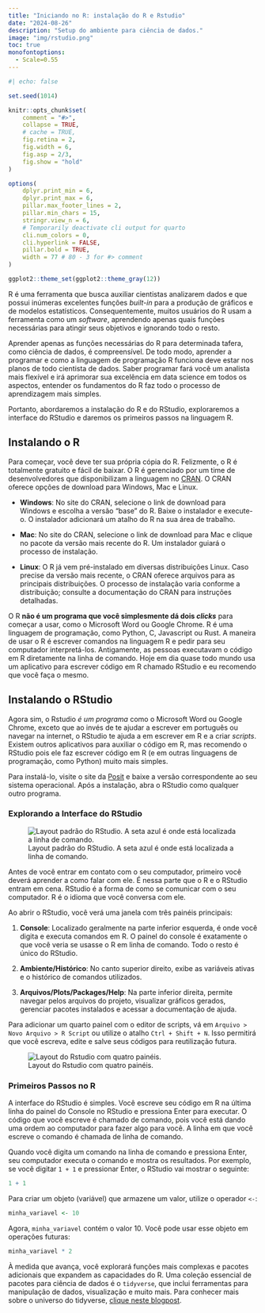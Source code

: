 ```yaml
---
title: "Iniciando no R: instalação do R e Rstudio"
date: "2024-08-26"
description: "Setup do ambiente para ciência de dados."
image: "img/rstudio.png"
toc: true
monofontoptions: 
  - Scale=0.55
---
```


```r
#| echo: false

set.seed(1014)

knitr::opts_chunk$set(
    comment = "#>",
    collapse = TRUE,
    # cache = TRUE,
    fig.retina = 2,
    fig.width = 6,
    fig.asp = 2/3,
    fig.show = "hold"
)

options(
    dplyr.print_min = 6,
    dplyr.print_max = 6,
    pillar.max_footer_lines = 2,
    pillar.min_chars = 15,
    stringr.view_n = 6,
    # Temporarily deactivate cli output for quarto
    cli.num_colors = 0,
    cli.hyperlink = FALSE,
    pillar.bold = TRUE,
    width = 77 # 80 - 3 for #> comment
)

ggplot2::theme_set(ggplot2::theme_gray(12))
```

R é uma ferramenta que busca auxiliar cientistas analizarem dados e que possui inúmeras excelentes funções *built-in* para a produção de gráficos e de modelos estatísticos. Consequentemente, muitos usuários do R usam a ferramenta como um *software*, aprendendo apenas quais funções necessárias para atingir seus objetivos e ignorando todo o resto.

Aprender apenas as funções necessárias do R para determinada tafera, como ciência de dados, é compreensível. De todo modo, aprender a programar e como a linguagem de programação R funciona deve estar nos planos de todo cientista de dados. Saber programar fará você um analista mais flexível e irá aprimorar sua excelência em data science em todos os aspectos, entender os fundamentos do R faz todo o processo de aprendizagem mais simples.

Portanto, abordaremos a instalação do R e do RStudio, exploraremos a interface do RStudio e daremos os primeiros passos na linguagem R.

## Instalando o R

Para começar, você deve ter sua própria cópia do R. Felizmente, o R é totalmente gratuito e fácil de baixar. O R é gerenciado por um time de desenvolvedores que disponibilizam a linguagem no [CRAN](https://cran.r-project.org/). O CRAN oferece opções de download para Windows, Mac e Linux.

- **Windows**: No site do CRAN, selecione o link de download para Windows e escolha a versão "base" do R. Baixe o instalador e execute-o. O instalador adicionará um atalho do R na sua área de trabalho.

- **Mac**: No site do CRAN, selecione o link de download para Mac e clique no pacote da versão mais recente do R. Um instalador guiará o processo de instalação.

- **Linux**: O R já vem pré-instalado em diversas distribuições Linux. Caso precise da versão mais recente, o CRAN oferece arquivos para as principais distribuições. O processo de instalação varia conforme a distribuição; consulte a documentação do CRAN para instruções detalhadas.

O R **não é um programa que você simplesmente dá dois *clicks*** para começar a usar, como o Microsoft Word ou Google Chrome. R é uma linguagem de programação, como Python, C, Javascript ou Rust. A maneira de usar o R é escrever comandos na linguagem R e pedir para seu computador interpretá-los. Antigamente, as pessoas executavam o código em R diretamente na linha de comando. Hoje em dia quase todo mundo usa um aplicativo para escrever código em R chamado RStudio e eu recomendo que você faça o mesmo.

## Instalando o RStudio

Agora sim, o Rstudio *é um programa* como o Microsoft Word ou Google Chrome, exceto que ao invés de te ajudar a escrever em português ou navegar na internet, o RStudio te ajuda a em escrever em R e a criar *scripts*. Existem outros aplicativos para auxiliar o código em R, mas recomendo o RStudio pois ele faz escrever código em R (e em outras linguagens de programação, como Python) muito mais simples.

Para instalá-lo, visite o site da [Posit](https://posit.co/) e baixe a versão correspondente ao seu sistema operacional. Após a instalação, abra o RStudio como qualquer outro programa.

### Explorando a Interface do RStudio

![Layout padrão do RStudio. A seta azul é onde está localizada a linha de comando.](img/ui.png)

Antes de você entrar em contato com o seu computador, primeiro você deverá aprender a como falar com ele. É nessa parte que o R e o RStudio entram em cena. RStudio é a forma de como se comunicar com o seu computador. R é o idioma que você conversa com ele.

Ao abrir o RStudio, você verá uma janela com três painéis principais:

1. **Console**: Localizado geralmente na parte inferior esquerda, é onde você digita e executa comandos em R. O painel do console é exatamente o que você veria se usasse o R em linha de comando. Todo o resto é único do RStudio.

2. **Ambiente/Histórico**: No canto superior direito, exibe as variáveis ativas e o histórico de comandos utilizados. 

3. **Arquivos/Plots/Packages/Help**: Na parte inferior direita, permite navegar pelos arquivos do projeto, visualizar gráficos gerados, gerenciar pacotes instalados e acessar a documentação de ajuda.

Para adicionar um quarto painel com o editor de scripts, vá em `Arquivo > Novo Arquivo > R Script` ou utilize o atalho `Ctrl + Shift + N`. Isso permitirá que você escreva, edite e salve seus códigos para reutilização futura.

![Layout do Rstudio com quatro painéis.](img/rstudio-panes.jpeg)

### Primeiros Passos no R

A interface do RStudio é simples. Você escreve seu código em R na última linha do painel do Console no RStudio e pressiona Enter para executar. O código que você escreve é chamado de comando, pois você está dando uma ordem ao computador para fazer algo para você. A linha em que você escreve o comando é chamada de linha de comando.

Quando você digita um comando na linha de comando e pressiona Enter, seu computador executa o comando e mostra os resultados. Por exemplo, se você digitar `1 + 1` e pressionar Enter, o RStudio vai mostrar o seguinte:

```r
1 + 1
```

Para criar um objeto (variável) que armazene um valor, utilize o operador `<-`:

```r
minha_variavel <- 10
```

Agora, `minha_variavel` contém o valor 10. Você pode usar esse objeto em operações futuras:

```r
minha_variavel * 2
```

À medida que avança, você explorará funções mais complexas e pacotes adicionais que expandem as capacidades do R. Uma coleção essencial de pacotes para ciência de dados é o `tidyverse`, que inclui ferramentas para manipulação de dados, visualização e muito mais. Para conhecer mais sobre o universo do tidyverse, [clique neste blogpost](https://luc-dasilva.github.io/blog/blogposts/introducao-tidyverse/).